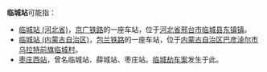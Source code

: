 '''临城站'''可能指：
*[[临城站_(河北省)|临城站 (河北省)]]，[[京广铁路|京广铁路]]的一座车站，位于[[河北省|河北省]][[邢台市|邢台市]][[临城县|临城县]][[东镇镇_(临城县)|东镇镇]]。
*[[临城站_(内蒙古自治区)|临城站 (内蒙古自治区)]]，[[包兰铁路|包兰铁路]]的一座车站，位于[[内蒙古自治区|内蒙古自治区]][[巴彦淖尔市|巴彦淖尔市]][[乌拉特前旗|乌拉特前旗]][[临城村|临城村]]。
*[[枣庄西站|枣庄西站]]，曾名临城站、薛城站、枣庄站。[[临城劫车案|临城劫车案]]发生于此。
{{disambig|cat=三字车站名消歧义}}